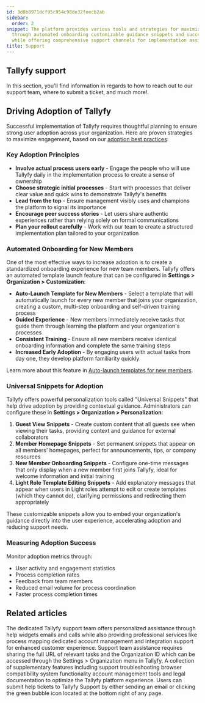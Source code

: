 ```yaml
---
id: 3d8b8971dcf95c954c98de32feecb2ab
sidebar:
  order: 2
snippet: The platform provides various tools and strategies for maximizing user adoption
  through automated onboarding customizable guidance snippets and success measurement
  while offering comprehensive support channels for implementation assistance.
title: Support
---
```


## Tallyfy support

In this section, you'll find information in regards to how to reach out to our support team, where to submit a ticket, and much more!.

## Driving Adoption of Tallyfy

Successful implementation of Tallyfy requires thoughtful planning to ensure strong user adoption across your organization. Here are proven strategies to maximize engagement, based on our [adoption best practices](https://tallyfy.com/adopting-workflow-software/):

### Key Adoption Principles

- **Involve actual process users early** - Engage the people who will use Tallyfy daily in the implementation process to create a sense of ownership
- **Choose strategic initial processes** - Start with processes that deliver clear value and quick wins to demonstrate Tallyfy's benefits
- **Lead from the top** - Ensure management visibly uses and champions the platform to signal its importance
- **Encourage peer success stories** - Let users share authentic experiences rather than relying solely on formal communications
- **Plan your rollout carefully** - Work with our team to create a structured implementation plan tailored to your organization

### Automated Onboarding for New Members

One of the most effective ways to increase adoption is to create a standardized onboarding experience for new team members. Tallyfy offers an automated template launch feature that can be configured in **Settings > Organization > Customization**:

- **Auto-Launch Template for New Members** - Select a template that will automatically launch for every new member that joins your organization, creating a custom, multi-step onboarding and self-driven training process
- **Guided Experience** - New members immediately receive tasks that guide them through learning the platform and your organization's processes
- **Consistent Training** - Ensure all new members receive identical onboarding information and complete the same training steps
- **Increased Early Adoption** - By engaging users with actual tasks from day one, they develop platform familiarity quickly

Learn more about this feature in [Auto-launch templates for new members](/products/pro/settings/org-settings/how-to-auto-launch-templates-for-new-members/).

### Universal Snippets for Adoption

Tallyfy offers powerful personalization tools called "Universal Snippets" that help drive adoption by providing contextual guidance. Administrators can configure these in **Settings > Organization > Personalization**:

1. **Guest View Snippets** - Create custom content that all guests see when viewing their tasks, providing context and guidance for external collaborators
2. **Member Homepage Snippets** - Set permanent snippets that appear on all members' homepages, perfect for announcements, tips, or company resources
3. **New Member Onboarding Snippets** - Configure one-time messages that only display when a new member first joins Tallyfy, ideal for welcome information and initial training
4. **Light Role Template Editing Snippets** - Add explanatory messages that appear when users in Light roles attempt to edit or create templates (which they cannot do), clarifying permissions and redirecting them appropriately

These customizable snippets allow you to embed your organization's guidance directly into the user experience, accelerating adoption and reducing support needs.

### Measuring Adoption Success

Monitor adoption metrics through:
- User activity and engagement statistics
- Process completion rates 
- Feedback from team members
- Reduced email volume for process coordination
- Faster process completion times


<PageTree />


## Related articles
<CardGrid>
<LinkTitleCard header="<b>Support > Contact Tallyfy support or engage in professional services</b>" href="/products/pro/miscellaneous/support/how-can-i-contact-tallyfys-support-team/" > The dedicated Tallyfy support team offers personalized assistance through help widgets emails and calls while also providing professional services like process mapping dedicated account management and integration support for enhanced customer experience. </LinkTitleCard>
<LinkTitleCard header="<b>Support > Provide necessary info to Tallyfy's support team</b>" href="/products/pro/miscellaneous/support/how-to-provide-necessary-info-to-tallyfy-support/" > Support team assistance requires sharing the full URL of relevant tasks and the Organization ID which can be accessed through the Settings > Organization menu in Tallyfy. </LinkTitleCard>
<LinkTitleCard header="<b>Pro > Miscellaneous</b>" href="/products/pro/miscellaneous/" > A collection of supplementary features including support troubleshooting browser compatibility system functionality account management tools and legal documentation to optimize the Tallyfy platform experience. </LinkTitleCard>
<LinkTitleCard header="<b>Support > Submit a Help Ticket</b>" href="/products/pro/miscellaneous/support/how-do-i-submit-a-help-ticket-to-tallyfy/" > Users can submit help tickets to Tallyfy Support by either sending an email or clicking the green bubble icon located at the bottom right of any page. </LinkTitleCard>
</CardGrid>